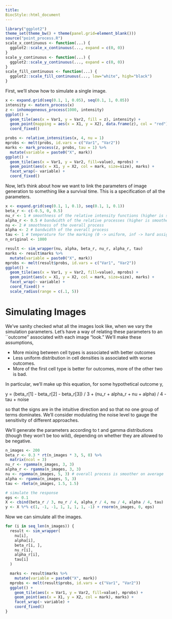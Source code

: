 ```yaml
---
title:
BiocStyle::html_document
---
```


```r
library("ggplot2")
theme_set(theme_bw() + theme(panel.grid=element_blank()))
source("point_process.R")
scale_x_continuous <- function(...) {
  ggplot2::scale_x_continuous(..., expand = c(0, 0))
}
scale_y_continuous <- function(...) {
  ggplot2::scale_y_continuous(..., expand = c(0, 0))
}
scale_fill_continuous <- function(...) {
  ggplot2::scale_fill_continuous(..., low="white", high="black")
}
```

First, we'll show how to simulate a single image.

```r
x <- expand.grid(seq(0.1, 1, 0.05), seq(0.1, 1, 0.05))
intensity <- matern_process(x)
z <- inhomogeneous_process(1000, intensity)
ggplot() +
  geom_tile(aes(x = Var1, y = Var2, fill = z), intensity) +
  geom_point(mapping = aes(x = X1, y = X2), data.frame(z), col = "red") +
  coord_fixed()

probs <- relative_intensities(x, 4, nu = 1)
mprobs <- melt(probs, id.vars = c("Var1", "Var2"))
marks <- mark_process(z, probs, tau = 1) %>%
  mutate(variable = paste0("X", mark))
ggplot() +
  geom_tile(aes(x = Var1, y = Var2, fill=value), mprobs) +
  geom_point(aes(x = X1, y = X2, col = mark, size=size), marks) +
  facet_wrap(~ variable) +
  coord_fixed()
```

Now, let's think about how we want to link the parameters of image generation to
something like a survival time. This is a specification of all the parameters.

```r
x <- expand.grid(seq(0.1, 1, 0.1), seq(0.1, 1, 0.1))
beta_r <- c(-0.5, 0, 0.5)
nu_r <- 1 # smoothness of the relative intensity functions (higher is smoother)
alpha_r <- 0.5 # bandwidth of the relative processes (higher is smoother)
nu <- 2 # smoothness of the overall process
alpha <- 2 # bandwidth of the overall process
tau <- 1 # temperature for the marking (0 -> uniform, inf -> hard assignment)
n_original <- 1000
```

```r
result <- sim_wrapper(nu, alpha, beta_r, nu_r, alpha_r, tau)
marks <- result$marks %>%
  mutate(variable = paste0("X", mark))
mprobs <- melt(result$probs, id.vars = c("Var1", "Var2"))
ggplot() +
  geom_tile(aes(x = Var1, y = Var2, fill=value), mprobs) +
  geom_point(aes(x = X1, y = X2, col = mark, size=size), marks) +
  facet_wrap(~ variable) +
  coord_fixed() +
  scale_radius(range = c(.1, 5))
```

# Simulating Images

We've sanity checked what all the images look like, when we vary the simulation
parameters. Let's have a way of relating these parameters to an ``outcome''
associated with each image "look." We'll make these assumptions,

* More mixing between cell types is associated with better outcomes
* Less uniform distribution in cell densities is associated with worse outcomes.
* More of the first cell type is better for outcomes, more of the other two is bad.

In particular, we'll make up this equation, for some hypothetical outcome y,

y =  (beta_r[1] - beta_r[2] - beta_r[3]) / 3 + (nu_r + alpha_r + nu + alpha) / 4 - tau + noise

so that the signs are in the intuitive direction and so that no one group of
terms dominates. We'll consider modulating the noise level to gauge the
sensitivity of different approaches.

We'll generate the parameters according to t and gamma distributions (though
they won't be too wild), depending on whether they are allowed to be negative.

```r
n_images <- 200
beta_r <- 0.3 * rt(n_images * 3, 5, 0) %>%
  matrix(ncol = 3)
nu_r <- rgamma(n_images, 3, 3)
alpha_r <- rgamma(n_images, 3, 3)
nu <- rgamma(n_images, 5, 3) # overall process is smoother on average
alpha <- rgamma(n_images, 5, 3)
tau <- rbeta(n_images, 1.5, 1.5)

# simulate the response
eps <- 0.1
X <- cbind(beta_r / 3, nu_r / 4, alpha_r / 4, nu / 4, alpha / 4, tau)
y <- X %*% c(1, -1, -1, 1, 1, 1, 1, -1) + rnorm(n_images, 0, eps)
```

Now we can simulate all the images.

```r
for (i in seq_len(n_images)) {
  result <- sim_wrapper(
    nu[i],
    alpha[i],
    beta_r[i, ],
    nu_r[i],
    alpha_r[i],
    tau[i]
  )

  marks <- result$marks %>%
    mutate(variable = paste0("X", mark))
  mprobs <- melt(result$probs, id.vars = c("Var1", "Var2"))
  ggplot() +
    geom_tile(aes(x = Var1, y = Var2, fill=value), mprobs) +
    geom_point(aes(x = X1, y = X2, col = mark), marks) +
    facet_wrap(~ variable) +
    coord_fixed()
}
```
